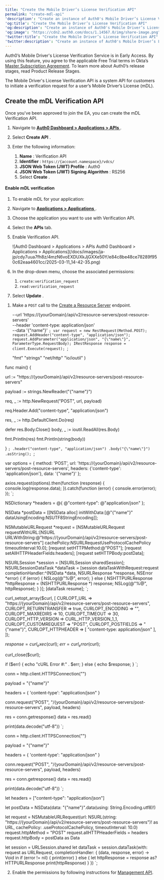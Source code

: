 ```yaml
---
title: "Create the Mobile Driver’s License Verification API"
permalink: "create-mdl-api"
'description': "Create an instance of Auth0's Mobile Driver’s License Verification API for the mDL Verification Service."
'og:title': "Create the Mobile Driver’s License Verification API"
'og:description': "Create an instance of Auth0's Mobile Driver’s License Verification API for the mDL Verification Service."
'og:image': "https://cdn2.auth0.com/docs/1.14567.0/img/share-image.png"
'twitter:title': "Create the Mobile Driver’s License Verification API"
'twitter:description': "Create an instance of Auth0's Mobile Driver’s License Verification API for the mDL Verification Service."
---
```



<Warning>

Auth0’s Mobile Driver's License Verification Service is in Early Access. By using this feature, you agree to the applicable Free Trial terms in Okta’s [Master Subscription Agreement](https://www.okta.com/legal). To learn more about Auth0’s release stages, read Product Release Stages.

</Warning>

The Mobile Driver's License Verification API is a system API for customers to initiate a verification request for a user’s Mobile Driver’s License (mDL).

## Create the mDL Verification API

Once you've been approved to join the EA, you can create the mDL Verification API.

<Tabs><Tab title="Auth0 Dashboard">

1. Navigate to [**Auth0 Dashboard > Applications > APIs** ](https://manage.auth0.com/#/apis).
2. Select **Create API** .
3. Enter the following information:

   1. **Name** : Verification API
   2. **Identifier** : `https://{account.namespace}/vdcs/`
   3. **JSON Web Token (JWT) Profile** : Auth0
   4. **JSON Web Token (JWT) Signing Algorithm** : RS256
   5. Select **Create** .

#### Enable mDL verification

1. To enable mDL for your application:
2. Navigate to [**Applications > Applications** ](https://manage.auth0.com/#/applications).
3. Choose the application you want to use with Verification API.
4. Select the **APIs** tab.
5. Enable Verification API.

   <Frame>![Auth0 Dashboard > Applications > APIs
   Auth0 Dashboard > Applications > Applications](/docs/images/ja-jp/cdy7uua7fh8z/4mzN6voEXDUXkJjGXXe50Y/e84c8be48ce78289f950c62eaa4601cc/2025-03-11_14-42-35.png)</Frame>

6. In the drop-down menu, choose the associated permissions:

   1. `create:verification_request`
   2. `read:verification_request`
7. Select **Update** .

</Tab><Tab title="Management API">

1. Make a `POST` call to the [Create a Resource Server](https://auth0.com/docs/api/management/v2/resource-servers/post-resource-servers) endpoint.

   --url 'https://{yourDomain}/api/v2/resource-servers/post-resource-servers' \
   --header 'content-type: application/json' \
   --data '{"name"}'
`;
var request = new RestRequest(Method.POST);
request.AddHeader("content-type", "application/json");
request.AddParameter("application/json", "{\"name\"}", ParameterType.RequestBody);
IRestResponse response = client.Execute(request);
`;

   "fmt"
   "strings"
   "net/http"
   "io/ioutil"
)

func main() {

   url := "https://{yourDomain}/api/v2/resource-servers/post-resource-servers"

   payload := strings.NewReader("{\"name\"}")

   req, _ := http.NewRequest("POST", url, payload)

   req.Header.Add("content-type", "application/json")

   res, _ := http.DefaultClient.Do(req)

   defer res.Body.Close()
   body, _ := ioutil.ReadAll(res.Body)

   fmt.Println(res)
   fmt.Println(string(body))

}
`;
   .header("content-type", "application/json")
   .body("{\"name\"}")
   .asString();
`;

var options = {
   method: 'POST',
   url: 'https://{yourDomain}/api/v2/resource-servers/post-resource-servers',
   headers: {'content-type': 'application/json'},
   data: '{"name"}'
};

axios.request(options).then(function (response) {
   console.log(response.data);
}).catch(function (error) {
   console.error(error);
});
`;

NSDictionary *headers = @{ @"content-type": @"application/json" };

NSData *postData = [[NSData alloc] initWithData:[@"{"name"}" dataUsingEncoding:NSUTF8StringEncoding]];

NSMutableURLRequest *request = [NSMutableURLRequest requestWithURL:[NSURL URLWithString:@"https://{yourDomain}/api/v2/resource-servers/post-resource-servers"]
                                                      cachePolicy:NSURLRequestUseProtocolCachePolicy
                                                   timeoutInterval:10.0];
[request setHTTPMethod:@"POST"];
[request setAllHTTPHeaderFields:headers];
[request setHTTPBody:postData];

NSURLSession *session = [NSURLSession sharedSession];
NSURLSessionDataTask *dataTask = [session dataTaskWithRequest:request
                                          completionHandler:^(NSData *data, NSURLResponse *response, NSError *error) {
                                                if (error) {
                                                   NSLog(@"%@", error);
                                                } else {
                                                   NSHTTPURLResponse *httpResponse = (NSHTTPURLResponse *) response;
                                                   NSLog(@"%@", httpResponse);
                                                }
                                          }];
[dataTask resume];
`;

curl_setopt_array($curl, [
   CURLOPT_URL => "https://{yourDomain}/api/v2/resource-servers/post-resource-servers",
   CURLOPT_RETURNTRANSFER => true,
   CURLOPT_ENCODING => "",
   CURLOPT_MAXREDIRS => 10,
   CURLOPT_TIMEOUT => 30,
   CURLOPT_HTTP_VERSION => CURL_HTTP_VERSION_1_1,
   CURLOPT_CUSTOMREQUEST => "POST",
   CURLOPT_POSTFIELDS => "{\"name\"}",
   CURLOPT_HTTPHEADER => [
      "content-type: application/json"
   ],
]);

$response = curl_exec($curl);
$err = curl_error($curl);

curl_close($curl);

if ($err) {
   echo "cURL Error #:" . $err;
} else {
   echo $response;
}
`;

conn = http.client.HTTPSConnection("")

payload = "{\"name\"}"

headers = { 'content-type': "application/json" }

conn.request("POST", "/{yourDomain}/api/v2/resource-servers/post-resource-servers", payload, headers)

res = conn.getresponse()
data = res.read()

print(data.decode("utf-8"))
`;

conn = http.client.HTTPSConnection("")

payload = "{\"name\"}"

headers = { 'content-type': "application/json" }

conn.request("POST", "/{yourDomain}/api/v2/resource-servers/post-resource-servers", payload, headers)

res = conn.getresponse()
data = res.read()

print(data.decode("utf-8"))
`;

let headers = ["content-type": "application/json"]

let postData = NSData(data: "{"name"}".data(using: String.Encoding.utf8)!)

let request = NSMutableURLRequest(url: NSURL(string: "https://{yourDomain}/api/v2/resource-servers/post-resource-servers")! as URL,
                                       cachePolicy: .useProtocolCachePolicy,
                                    timeoutInterval: 10.0)
request.httpMethod = "POST"
request.allHTTPHeaderFields = headers
request.httpBody = postData as Data

let session = URLSession.shared
let dataTask = session.dataTask(with: request as URLRequest, completionHandler: { (data, response, error) -> Void in
   if (error != nil) {
      print(error)
   } else {
      let httpResponse = response as? HTTPURLResponse
      print(httpResponse)
   }
})
`;

<CodeGroup>
<AuthCodeBlock children={codeExample1} language="bash" filename="cURL" />
<AuthCodeBlock children={codeExample2} language="csharp" filename="C#" />
<AuthCodeBlock children={codeExample3} language="go" filename="Go" />
<AuthCodeBlock children={codeExample4} language="java" filename="Java" />
<AuthCodeBlock children={codeExample5} language="javascript" filename="Node.JS" />
<AuthCodeBlock children={codeExample6} language="obj-c" filename="Obj-C" />
<AuthCodeBlock children={codeExample7} language="php" filename="PHP" />
<AuthCodeBlock children={codeExample8} language="python" filename="Python" />
<AuthCodeBlock children={codeExample9} language="ruby" filename="Ruby" />
<AuthCodeBlock children={codeExample10} language="swift" filename="Swift" />
</CodeGroup>

2. Enable the permissions by following instructions for [Management API](https://auth0.com/docs/get-started/apis/add-api-permissions#use-the-management-api).

</Tab></Tabs>

